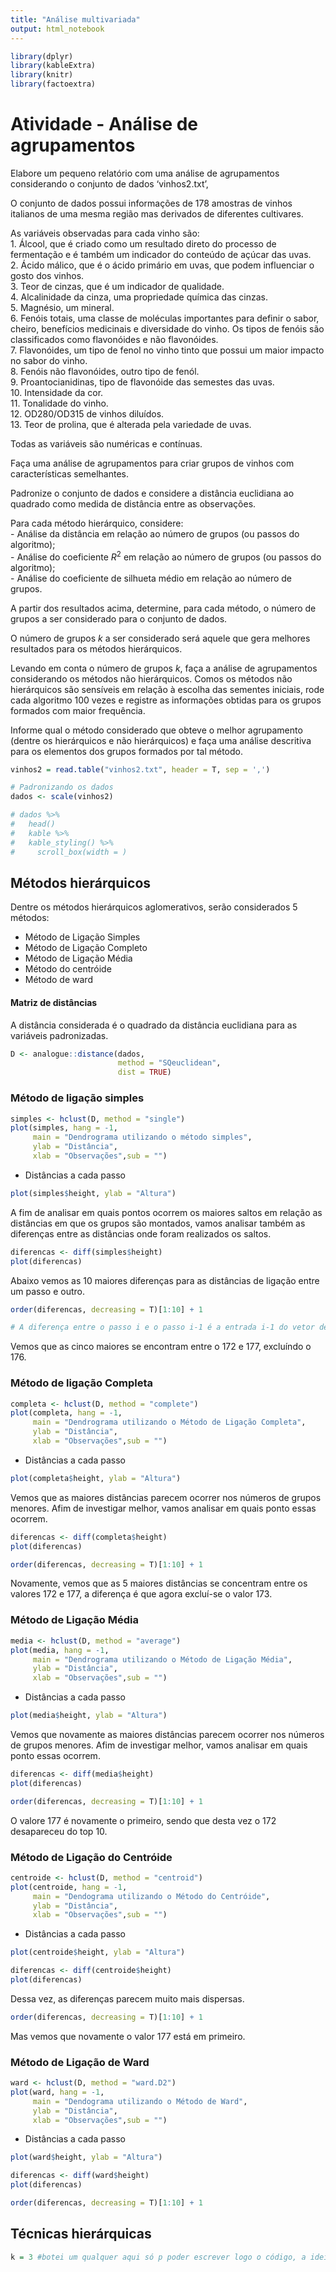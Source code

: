 ---
title: "Análise multivariada"
output: html_notebook
---

```{r warning = F, message=FALSE}
library(dplyr)
library(kableExtra)
library(knitr)
library(factoextra)
```


# Atividade - Análise de agrupamentos

Elabore um pequeno relatório com uma análise de agrupamentos considerando o conjunto de dados 'vinhos2.txt', 

O conjunto de dados possui informações de 178 amostras de vinhos italianos de uma mesma região mas derivados de diferentes cultivares.

As variáveis observadas para cada vinho são:\
1. Álcool, que é criado como um resultado direto do processo de fermentação e é também um indicador do conteúdo de açúcar das uvas.\
2. Ácido málico, que é o ácido primário em uvas, que podem influenciar o gosto dos vinhos.\
3. Teor de cinzas, que é um indicador de qualidade.\
4. Alcalinidade da cinza, uma propriedade química das cinzas.\
5. Magnésio, um mineral.\
6. Fenóis totais, uma classe de moléculas importantes para definir o sabor, cheiro, benefícios medicinais e diversidade do vinho. Os tipos de fenóis são classificados como flavonóides e não flavonóides.\
7. Flavonóides, um tipo de fenol no vinho tinto que possui um maior impacto no sabor do vinho.\
8. Fenóis não flavonóides, outro tipo de fenól.\
9. Proantocianidinas, tipo de flavonóide das semestes das uvas.\
10. Intensidade da cor.\
11. Tonalidade do vinho.\
12. OD280/OD315 de vinhos diluídos.\
13. Teor de prolina, que é alterada pela variedade de uvas.

Todas as variáveis são numéricas e contínuas.

Faça uma análise de agrupamentos para criar grupos de vinhos com características semelhantes.

Padronize o conjunto de dados e considere a distância euclidiana ao quadrado como medida de distância entre as observações.

Para cada método hierárquico, considere:\
- Análise da distância em relação ao número de grupos (ou passos do algoritmo);\
- Análise do coeficiente $R^2$ em relação ao número de grupos (ou passos do algoritmo);\
- Análise do coeficiente de silhueta médio em relação ao número de grupos.

A partir dos resultados acima, determine, para cada método, o número de grupos a ser considerado para o conjunto de dados.

O número de grupos $k$ a ser considerado será aquele que gera melhores resultados para os métodos hierárquicos.

Levando em conta o número de grupos $k$, faça a análise de agrupamentos considerando os métodos não hierárquicos. Comos os métodos não hierárquicos são sensíveis em relação à escolha das sementes iniciais, rode cada algoritmo 100 vezes e registre as informações obtidas para os grupos formados com maior frequência.

Informe qual o método considerado que obteve o melhor agrupamento (dentre os hierárquicos e não hierárquicos) e faça uma análise descritiva para os elementos dos grupos formados por tal método.

```{r}
vinhos2 = read.table("vinhos2.txt", header = T, sep = ',')

# Padronizando os dados
dados <- scale(vinhos2)

# dados %>% 
#   head()
#   kable %>% 
#   kable_styling() %>% 
#     scroll_box(width = )
```

## Métodos hierárquicos
 Dentre os métodos hierárquicos aglomerativos, serão considerados 5 métodos:
  
  - Método de Ligação Simples
  - Método de Ligação Completo
  - Método de Ligação Média
  - Método do centróide
  - Método de ward

#### Matriz de distâncias

  A distância considerada é o quadrado da distância euclidiana para as variáveis padronizadas.
  
```{r}
D <- analogue::distance(dados, 
                        method = "SQeuclidean", 
                        dist = TRUE)


```

### Método de ligação simples
```{r}
simples <- hclust(D, method = "single")
plot(simples, hang = -1, 
     main = "Dendrograma utilizando o método simples",
     ylab = "Distância",
     xlab = "Observações",sub = "")
```

 - Distâncias a cada passo
```{r}
plot(simples$height, ylab = "Altura")
```
   
   A fim de analisar em quais pontos ocorrem os maiores saltos em relação as distâncias em que os grupos são montados, vamos analisar também as diferenças entre as distâncias onde foram realizados os saltos.
   
```{r}
diferencas <- diff(simples$height)
plot(diferencas)
```

  Abaixo vemos as 10 maiores diferenças para as distâncias de ligação entre um passo e outro.
  
```{r}
order(diferencas, decreasing = T)[1:10] + 1 

# A diferença entre o passo i e o passo i-1 é a entrada i-1 do vetor de diferenças, como estamos interessados em qual passo ocorreu a distância, foi somado 1
```
  Vemos que as cinco maiores se encontram entre o 172 e 177, excluíndo o 176.
  
### Método de ligação Completa
```{r}
completa <- hclust(D, method = "complete")
plot(completa, hang = -1, 
     main = "Dendrograma utilizando o Método de Ligação Completa",
     ylab = "Distância",
     xlab = "Observações",sub = "")
```

 - Distâncias a cada passo
```{r}
plot(completa$height, ylab = "Altura")
```
   
   Vemos que as maiores distâncias parecem ocorrer nos números de grupos menores. Afim de investigar melhor, vamos analisar em quais ponto essas ocorrem.
   
```{r}
diferencas <- diff(completa$height)
plot(diferencas)
```

```{r}
order(diferencas, decreasing = T)[1:10] + 1 
```
  Novamente, vemos que as 5 maiores distâncias se concentram entre os valores 172 e 177, a diferença é que agora excluí-se o valor 173.

### Método de Ligação Média
```{r}
media <- hclust(D, method = "average")
plot(media, hang = -1, 
     main = "Dendrograma utilizando o Método de Ligação Média",
     ylab = "Distância",
     xlab = "Observações",sub = "")
```

- Distâncias a cada passo
```{r}
plot(media$height, ylab = "Altura")
```
   
   Vemos que novamente as maiores distâncias parecem ocorrer nos números de grupos menores. Afim de investigar melhor, vamos analisar em quais ponto essas ocorrem.

```{r}
diferencas <- diff(media$height)
plot(diferencas)
```

```{r}
order(diferencas, decreasing = T)[1:10] + 1 
```
  O valore 177 é novamente o primeiro, sendo que desta vez o 172 desapareceu do top 10.
  
### Método de Ligação do Centróide
```{r}
centroide <- hclust(D, method = "centroid")
plot(centroide, hang = -1, 
     main = "Dendograma utilizando o Método do Centróide",
     ylab = "Distância",
     xlab = "Observações",sub = "")
```

- Distâncias a cada passo
```{r}
plot(centroide$height, ylab = "Altura")
```

```{r}
diferencas <- diff(centroide$height)
plot(diferencas)
```
  Dessa vez, as diferenças parecem muito mais dispersas.
  
```{r}
order(diferencas, decreasing = T)[1:10] + 1 
```
  Mas vemos que novamente o valor 177 está em primeiro.

### Método de Ligação de Ward
```{r}
ward <- hclust(D, method = "ward.D2")
plot(ward, hang = -1, 
     main = "Dendograma utilizando o Método de Ward",
     ylab = "Distância",
     xlab = "Observações",sub = "")
```

- Distâncias a cada passo
```{r}
plot(ward$height, ylab = "Altura")
```

```{r}
diferencas <- diff(ward$height)
plot(diferencas)
```

```{r}
order(diferencas, decreasing = T)[1:10] + 1 
```

## Técnicas hierárquicas

```{r}
k = 3 #botei um qualquer aqui só p poder escrever logo o código, a ideia é escrever dizendo pq escolhemos o k e tals


```

